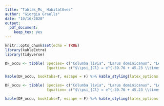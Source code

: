 ```yaml
---
title: "Tablas_Ms_ HabitatAves"
author: "Giorgia Graells"
date: "10/16/2020"
output: 
  pdf_document: 
    keep_tex: yes
---
```


```r
knitr::opts_chunk$set(echo = TRUE)
library(kableExtra)
library(tidyverse)
```

```r
DF_occu <- tibble( Species= c("Columba livia", "Larus dominicanus", "Leucophaeus pipixcan", "Pelecanus_thagus", "Phalacrocorax_bougainvillii"), 
                   Equation= c("$\\psi_{Cl} = e^{-39.76 + 45.23 \\times native forest - 21.04 \\times gravel + 44.82 \\times sand}$", "$\\psi_{Cl} = e^{12.45}$", "$\\psi_{Cl} = e^{	47.82 -5.09 \\times altitude -231.04 \\times gravel + 5.74 \\times ocean + 	4.40 \\times paved surface}$", "$\\psi_{Cl} = e^{104.91 -0.59 \\times altitude +	6.56\\times native forest 	-2.93 \\times shrublands -18.98\\times sand}$", "$\\psi_{Cl} = e^{-82.05 + 	12.46 \\times crops -15.13 \\times gravel + 	1.38 \\times ocean}$"))

kable(DF_occu, booktabs=T, escape = F) %>% kable_styling(latex_options = "basic")

```



```r
DF_occu <- tibble( Species= c("Columba livia", "Larus dominicanus", "Leucophaeus pipixcan", "Pelecanus_thagus", "Phalacrocorax_bougainvillii"), 
                   Equation= c("$\\psi_{Cl} = e^{-39.76 + 45.23 \\times native forest - 21.04 \\times gravel + 44.82 \\times sand}$", "$\\psi_{Cl} = e^{12.45}$", "$\\psi_{Cl} = e^{	47.82 -5.09 \\times altitude -231.04 \\times gravel + 5.74 \\times ocean + 	4.40 \\times paved surface}$", "$\\psi_{Cl} = e^{104.91 -0.59 \\times altitude +	6.56\\times native forest 	-2.93 \\times shrublands -18.98\\times sand}$", "$\\psi_{Cl} = e^{-82.05 + 	12.46 \\times crops -15.13 \\times gravel + 	1.38 \\times ocean}$"))

kable(DF_occu, booktabs=T, escape = F) %>% kable_styling(latex_options = "basic")

```